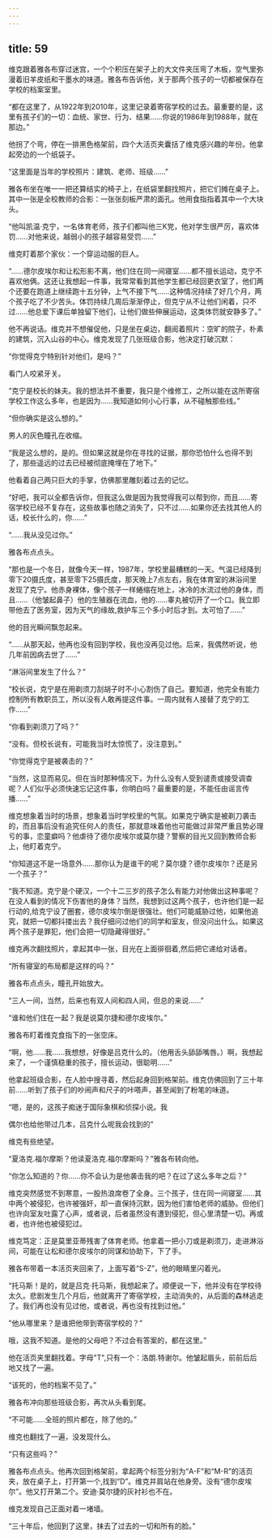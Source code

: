 ```yaml
---
---
---
```

title: 59
---







维克跟着雅各布穿过迷宫，一个个积压在架子上的大文件夹压弯了木板，空气里弥漫着旧羊皮纸和干墨水的味道。雅各布告诉他，关于那两个孩子的一切都被保存在学校的档案室里。

“都在这里了，从1922年到2010年，这里记录着寄宿学校的过去。最重要的是，这里有孩子们的一切：血统、家世、行为、结果……你说的1986年到1988年，就在那边。”

他拐了个弯，停在一排黑色格架前，四个大活页夹囊括了维克感兴趣的年份。他拿起旁边的一个纸袋子。

“这里面是当年的学校照片：建筑、老师、班级……”

雅各布坐在唯一一把还算结实的椅子上，在纸袋里翻找照片，把它们摊在桌子上。其中一张是全校教师的合影：一张张刻板严肃的面孔。他用食指指着其中一个大块头。

“他叫凯温·克宁，一名体育老师，孩子们都叫他三K党，他对学生很严厉，喜欢体罚……对他来说，越弱小的孩子越容易受罚……”

维克盯着那个家伙：一个穿运动服的巨人。

“……德尔皮埃尔和让松形影不离，他们住在同一间寝室……都不擅长运动，克宁不喜欢他俩。这还让我想起一件事，我常常看到其他学生都已经回更衣室了，他们两个还要在跑道上继续跑十五分钟，上气不接下气……这种情况持续了好几个月，两个孩子吃了不少苦头。体罚持续几周后渐渐停止，但克宁从不让他们闲着，只不过……他总爱下课后单独留下他们，让他们做些伸展运动，这类体罚就安静多了。”

他不再说话。维克并不想催促他，只是坐在桌边，翻阅着照片：空旷的院子，朴素的建筑，沉入山谷的中心。维克发现了几张班级合影，他决定打破沉默：

“你觉得克宁特别针对他们，是吗？”

看门人咬紧牙关。

“克宁是校长的妹夫。我的想法并不重要，我只是个维修工，之所以能在这所寄宿学校工作这么多年，也是因为……我知道如何小心行事，从不碰触那些线。”

“但你确实是这么想的。”

男人的灰色瞳孔在收缩。

“我是这么想的，是的。但如果这就是你在寻找的证据，那你恐怕什么也得不到了，那些遥远的过去已经被彻底掩埋在了地下。”

他看着自己两只巨大的手掌，仿佛那里雕刻着过去的记忆。

“好吧，我可以全都告诉你，但我这么做是因为我觉得我可以帮到你，而且……寄宿学校已经不复存在，这些故事也随之消失了，只不过……如果你还去找其他人的话，校长什么的，你……”

“……我从没见过你。”

雅各布点点头。

“那也是一个冬日，就像今天一样，1987年，学校里最糟糕的一天。气温已经降到零下20摄氏度，甚至零下25摄氏度，那天晚上7点左右，我在体育室的淋浴间里发现了克宁。他赤身裸体，像个孩子一样蜷缩在地上，冰冷的水流过他的身体，而且……（他皱起鼻子）他的生殖器在流血，他的……睾丸被切开了一个口。我立即带他去了医务室，因为天气的缘故,救护车三个多小时后才到。太可怕了……”

他的目光瞬间飘忽起来。

“……从那天起，他再也没有回到学校，我也没再见过他。后来，我偶然听说，他几年前因病去世了……”

“淋浴间里发生了什么？”

“校长说，克宁是在用剃须刀刮胡子时不小心割伤了自己。要知道，他完全有能力控制所有教职员工，所以没有人敢再提这件事。一周内就有人接替了克宁的工作……”

“你看到剃须刀了吗？”

“没有。但校长说有，可能我当时太惊慌了，没注意到。”

“你觉得克宁是被袭击的？”

“当然，这显而易见。但在当时那种情况下，为什么没有人受到谴责或接受调查呢？人们似乎必须快速忘记这件事，你明白吗？最重要的是，不能任由谣言传播……”

维克想象着当时的场景，想象着当时学校里的气氛。如果克宁确实是被剃刀袭击的，而且事后没有追究任何人的责任，那就意味着他也可能做过非常严重且势必理亏的事，恋童癖吗？他虐待了德尔皮埃尔或莫尔捷？警察的目光又回到教师合影上，他盯着克宁。

“你知道这不是一场意外……那你认为是谁干的呢？莫尔捷？德尔皮埃尔？还是另一个孩子？”

“我不知道。克宁是个硬汉，一个十二三岁的孩子怎么有能力对他做出这种事呢？在没人看到的情况下伤害他的身体？当然，我想到过这两个孩子，也许他们是一起行动的,给克宁设了圈套，德尔皮埃尔倒是很强壮。他们可能威胁过他，如果他追究，就把一切都抖搂出去？我仔细问过他们的同学和室友，但没问出什么。如果这两个孩子是罪犯，他们会把一切隐藏得很好。”

维克再次翻找照片，拿起其中一张，目光在上面徘徊着,然后把它递给对话者。

“所有寝室的布局都是这样的吗？”

雅各布点点头，瞳孔开始放大。

“三人一间，当然，后来也有双人间和四人间，但总的来说……”

“谁和他们住在一起？我是说莫尔捷和德尔皮埃尔。”

雅各布盯着维克食指下的一张空床。

“啊，他……我……我想想，好像是吕克什么的。（他用舌头舔舔嘴唇。）啊，我想起来了，一个谨慎稳重的孩子，擅长运动，很聪明……”

他拿起班级合影，在人脸中搜寻着，然后起身回到格架前。维克仿佛回到了三十年前……听到了孩子们的吵闹声和尺子的咔嗒声，甚至闻到了粉笔的味道。

“嗯，是的，这孩子痴迷于国际象棋和侦探小说。我

偶尔也给他带过几本，吕克什么呢我会找到的”

维克有些绝望。

“夏洛克.福尔摩斯？他读夏洛克.福尔摩斯吗？”雅各布转向他。

“你怎么知道的？你……你不会认为是他袭击我的吧？在过了这么多年之后？”

维克突然感觉不到寒意，一股热浪席卷了全身。三个孩子，住在同一间寝室……其中两个被侵犯，也许被强奸，却一直保持沉默，因为他们害怕老师的威胁。但他们也许向室友吐露了心声，或者说，后者虽然没有遭到侵犯，但心里清楚一切。再或者，也许他也被侵犯过。

维克笃定：正是莫里亚蒂残害了体育老师。他拿着一把小刀或是剃须刀，走进淋浴间，可能在让松和德尔皮埃尔的同谋和协助下，下了手。

雅各布带着一本活页夹回来了，上面写着“S-Z”，他的眼睛里闪着光。

“托马斯！是的，就是吕克·托马斯，我想起来了。顺便说一下，他并没有在学校待太久。悲剧发生几个月后，他就离开了寄宿学校，主动消失的，从后面的森林逃走了。我们再也没有见过他，或者说，再也没有找到过他。”

"他从哪里来？是谁把他带到寄宿学校的？”

哦，这我不知道。是他的父母吧？不过会有答案的，都在这里。”

他在活页夹里翻找着。字母"T",只有一个：洛朗.特谢尔。他皱起眉头，前前后后地又找了一遍。

“该死的，他的档案不见了。”

雅各布冲向那些班级合影，再次从头看到尾。

“不可能……全班的照片都在，除了他的。”

维克也翻找了一遍，没发现什么。

“只有这些吗？”

雅各布点点头。他再次回到格架前，拿起两个标签分别为“A-F”和“M-R”的活页夹，放在桌子上，打开第一个,找到“D”。维克并肩站在他身旁。没有“德尔皮埃尔”。他又打开第二个。安迪·莫尔捷的灰衬衫也不在。

维克发现自己正面对着一堵墙。

“三十年后，他回到了这里，抹去了过去的一切和所有的脸。”
